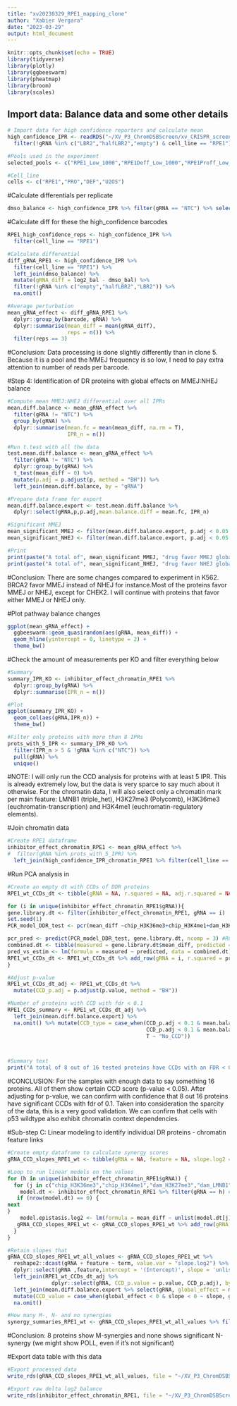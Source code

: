 ```yaml
---
title: "xv20230329_RPE1_mapping_clone"
author: "Xabier Vergara"
date: "2023-03-29"
output: html_document
---
```


```r
knitr::opts_chunk$set(echo = TRUE)
library(tidyverse)
library(plotly)
library(ggbeeswarm)
library(pheatmap)
library(broom)
library(scales)
```

## Import data: Balance data and some other details
```r
# Import data for high confidence reporters and calculate mean
high_confidence_IPR <- readRDS("~/XV_P3_ChromDSBScreen/xv_CRISPR_screen_figures/data/revisions/validation_screen/xv20230830_pathway_balance_5reads_per_indel.rds") %>% 
  filter(!gRNA %in% c("LBR2","halfLBR2","empty") & cell_line == "RPE1")

#Pools used in the experiment
selected_pools <- c("RPE1_Low_1000","RPE1Deff_Low_1000","RPE1Proff_Low_250","U2OS_High_100")

#Cell_line 
cells <- c("RPE1","PRO","DEF","U2OS")

```
#Calculate differentials per replicate
```r
dmso_balance <- high_confidence_IPR %>% filter(gRNA == "NTC") %>% select(barcode, cell_line, bio_rep, dmso_bal = log2_bal)
```

#Calculate diff for these the high_confidence barcodes
```R
RPE1_high_confidence_reps <- high_confidence_IPR %>% 
  filter(cell_line == "RPE1")

#Calculate differential
diff_gRNA_RPE1 <- high_confidence_IPR %>% 
  filter(cell_line == "RPE1") %>%
  left_join(dmso_balance) %>%
  mutate(gRNA_diff = log2_bal - dmso_bal) %>%
  filter(!gRNA %in% c("empty","halfLBR2","LBR2")) %>%
  na.omit()

#Average perturbation
mean_gRNA_effect <- diff_gRNA_RPE1 %>%
  dplyr::group_by(barcode, gRNA) %>%
  dplyr::summarise(mean_diff = mean(gRNA_diff),
                   reps = n()) %>%
  filter(reps == 3)

```

#Conclusion: Data processing is done slightly differently than in clone 5. Because it is a pool and the MMEJ frequency is so low, I need to pay extra attention to number of reads per barcode.

#Step 4: Identification of DR proteins with global effects on MMEJ:NHEJ balance
```r
#Compute mean MMEJ:NHEJ differential over all IPRs
mean.diff.balance <- mean_gRNA_effect %>% 
  filter(gRNA != "NTC") %>%
  group_by(gRNA) %>% 
  dplyr::summarise(mean.fc = mean(mean_diff, na.rm = T),
                   IPR_n = n())

#Run t.test with all the data
test.mean.diff.balance <- mean_gRNA_effect %>% 
  filter(gRNA != "NTC") %>%
  dplyr::group_by(gRNA) %>% 
  t_test(mean_diff ~ 0) %>% 
  mutate(p.adj = p.adjust(p, method = "BH")) %>% 
  left_join(mean.diff.balance, by = "gRNA")

#Prepare data frame for export
mean.diff.balance.export <- test.mean.diff.balance %>%
  dplyr::select(gRNA,p,p.adj,mean.balance.diff = mean.fc, IPR_n)

#Significant MMEJ
mean_significant_MMEJ <- filter(mean.diff.balance.export, p.adj < 0.05 & mean.balance.diff < 0) %>% nrow() #11 proteins favor MMEJ
mean_significant_NHEJ <- filter(mean.diff.balance.export, p.adj < 0.05 & mean.balance.diff > 0) %>% nrow() #1 proteins favor NHEJ

#Print
print(paste("A total of", mean_significant_MMEJ, "drug favor MMEJ globally with an FDR < 0.05"))
print(paste("A total of", mean_significant_NHEJ, "drug favor NHEJ globally with an FDR < 0.05"))
```

#Conclusion: There are some changes compared to experiment in K562. BRCA2 favor MMEJ instead of NHEJ for instance.Most of the proteins favor MMEJ or NHEJ, except for CHEK2. I will continue with proteins that favor either MMEJ or NHEJ only.

#Plot pathway balance changes
```R
ggplot(mean_gRNA_effect) +
  ggbeeswarm::geom_quasirandom(aes(gRNA, mean_diff)) +
  geom_hline(yintercept = 0, linetype = 2) +
  theme_bw()
```

#Check the amount of measurements per KO and filter everything below
```r
#Summary
summary_IPR_KO <- inhibitor_effect_chromatin_RPE1 %>%
  dplyr::group_by(gRNA) %>%
  dplyr::summarise(IPR_n = n())

#Plot 
ggplot(summary_IPR_KO) + 
  geom_col(aes(gRNA,IPR_n)) +
  theme_bw()

#Filter only proteins with more than 8 IPRs
prots_with_5_IPR <- summary_IPR_KO %>%
  filter(IPR_n > 5 & !gRNA %in% c("NTC")) %>%
  pull(gRNA) %>%
  unique() 

```

#NOTE: I will only run the CCD analysis for proteins with at least 5 IPR. This is already extremely low, but the data is very sparce to say much about it otherwise. For the chromatin data, I will also select only a chromatin mark per main feature: LMNB1 (triple_het), H3K27me3 (Polycomb), H3K36me3 (euchromatin-transcription) and H3K4me1 (euchromatin-regulatory elements).


#Join chromatin data
```r
#Create RPE1 dataframe
inhibitor_effect_chromatin_RPE1 <- mean_gRNA_effect %>%
#  filter(gRNA %in% prots_with_5_IPR) %>%
  left_join(high_confidence_IPR_chromatin_RPE1 %>% filter(cell_line == "RPE1" & binsize == "2000") ) %>% distinct()
```


#Run PCA analysis in 
```r
#Create an empty dt with CCDs of DDR proteins
RPE1_wt_CCDs_dt <- tibble(gRNA = NA, r.squared = NA, adj.r.squared = NA,p.value = NA)

for (i in unique(inhibitor_effect_chromatin_RPE1$gRNA)){
gene.library.dt <- filter(inhibitor_effect_chromatin_RPE1, gRNA == i)
set.seed(1)
PCR_model_DDR_test <- pcr(mean_diff ~chip_H3K36me3+chip_H3K4me1+dam_H3K27me3+dam_LMNB1, data=gene.library.dt, ncomp = 3) #Run principal component regression, I need to remove validation because the amount of data is very low

pcr_pred <- predict(PCR_model_DDR_test, gene.library.dt, ncomp = 3) #Run model with three PC
combined.dt <- tibble(measured = gene.library.dt$mean_diff, predicted = as.numeric(pcr_pred)) #Create table with real and predicted differentials
pred_vs_estim <- lm(formula = measured ~ predicted, data = combined.dt) %>% glance() #Predicted vs. measured correlation plot
RPE1_wt_CCDs_dt <- RPE1_wt_CCDs_dt %>% add_row(gRNA = i, r.squared = pred_vs_estim %>% pull(r.squared), adj.r.squared = pred_vs_estim %>% pull(adj.r.squared), p.value = pred_vs_estim %>% pull(p.value)) #Extract valuable metrics
}

#Adjust p-value
RPE1_wt_CCDs_dt_adj <- RPE1_wt_CCDs_dt %>%
  mutate(CCD_p.adj = p.adjust(p.value, method = "BH"))

#Number of proteins with CCD with fdr < 0.1
RPE1_CCDs_summary <- RPE1_wt_CCDs_dt_adj %>% 
  left_join(mean.diff.balance.export) %>% 
  na.omit() %>% mutate(CCD_type = case_when(CCD_p.adj < 0.1 & mean.balance.diff > 0 ~ "N-synergy",
                                            CCD_p.adj < 0.1 & mean.balance.diff < 0 ~ "M_synergy",
                                            T ~ "No_CCD"))



#Summary text
print("A total of 8 out of 16 tested proteins have CCDs with an FDR < 0.1")
```

#CONCLUSION: For the samples with enough data to say something 16 proteins. All of them show certain CCD score (p-value < 0.05). After adjusting for p-value, we can confirm with confidence that 8 out 16 proteins have significant CCDs with fdr of 0.1. Taken into consideration the sparcity of the data, this is a very good validation. We can confirm that cells with p53 wildtype also exhibit chromatin context dependencies.

#Sub-step C: Linear modeling to identify individual DR proteins - chromatin feature links
```r
#Create empty dataframe to calculate synergy scores
gRNA_CCD_slopes_RPE1_wt <- tibble(gRNA = NA, feature = NA, slope.log2 = NA, term = NA,p.value = NA)

#Loop to run linear models on the values
for (h in unique(inhibitor_effect_chromatin_RPE1$gRNA)) {
  for (j in c("chip_H3K36me3","chip_H3K4me1","dam_H3K27me3","dam_LMNB1")) { #Run this function for each of the 25 high quality chromatin features
    model.dt <- inhibitor_effect_chromatin_RPE1 %>% filter(gRNA == h) # And For each gene
   if (nrow(model.dt) == 0) {
next
}
    model.epistasis.log2 <- lm(formula = mean_diff ~ unlist(model.dt[j]), data = model.dt) %>% tidy() #Correlation analysis
   gRNA_CCD_slopes_RPE1_wt <- gRNA_CCD_slopes_RPE1_wt %>% add_row(gRNA = h, feature = j, slope.log2 = model.epistasis.log2 %>% pull(estimate), term = model.epistasis.log2 %>% pull(term), p.value = model.epistasis.log2 %>% pull(p.value)) #Select valuable parameters and save them in data frame
  }
}

#Retain slopes that 
gRNA_CCD_slopes_RPE1_wt_all_values <- gRNA_CCD_slopes_RPE1_wt %>% 
  reshape2::dcast(gRNA + feature ~ term, value.var = "slope.log2") %>%  #dcast table
  dplyr::select(gRNA ,feature,intercept = '(Intercept)', slope = 'unlist(model.dt[j])') %>% #Extract information for slopes only
  left_join(RPE1_wt_CCDs_dt_adj %>% 
              dplyr::select(gRNA, CCD_p.value = p.value, CCD_p.adj), by = "gRNA") %>% #Join with CCDs p_value data table and change some names
  left_join(mean.diff.balance.export %>% select(gRNA, global_effect = mean.balance.diff, global_p.value = p, global_p.adj = p.adj), by = "gRNA") %>% #Join with individual IPR significance calls (z-test)
  mutate(CCD_value = case_when(global_effect < 0 & slope < 0 ~ slope, global_effect < 0  & slope > 0 ~ 0, global_effect > 0  & slope > 0 ~ slope, global_effect > 0  & slope < 0 ~ 0, T ~ slope)) %>% #Call M-synergies, N-synergies or no synergies based on the slope and MMEJ:NHEJ differentials
  na.omit()

#How many M-, N- and no synergies
synergy_summaries_RPE1_wt <- gRNA_CCD_slopes_RPE1_wt_all_values %>% filter(CCD_p.adj < 0.1) %>% dplyr::group_by(gRNA) %>% dplyr::summarise(M_synergy = sum(CCD_value < 0), N_synergy = sum(CCD_value > 0)) %>% distinct() %>% mutate(synergy_class = case_when(N_synergy == 0 ~ "M_synergy", M_synergy == 0 ~ "N_synergy", T ~ "both")) %>% dplyr::group_by(synergy_class) %>% dplyr::summarise(c = n())
```
#Conclusion: 8 proteins show M-synergies and none shows significant N-synergy (we might show POLL, even if it's not significant)


#Export data table with this data
```r
#Export processed data
write_rds(gRNA_CCD_slopes_RPE1_wt_all_values, file = "~/XV_P3_ChromDSBScreen/xv_CRISPR_screen_figures/data/revisions/validation_screen/xv20230831_CCD_summary_table_RPE1wt.rds")

#Export raw delta log2 balance
write_rds(inhibitor_effect_chromatin_RPE1, file = "~/XV_P3_ChromDSBScreen/xv_CRISPR_screen_figures/data/revisions/validation_screen/xv20230831_delta_log2_balance_RPE1wt.rds")

```